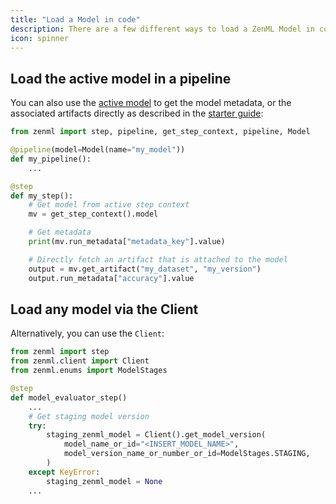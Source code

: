 ```yaml
---
title: "Load a Model in code"
description: There are a few different ways to load a ZenML Model in code
icon: spinner
---
```


## Load the active model in a pipeline

You can also use the [active model](/develop/user-guide/guides/starter-guide/track-ml-models) to get the model metadata, or the associated artifacts directly as described in the [starter guide](/develop/user-guide/guides/starter-guide/track-ml-models):


```py
from zenml import step, pipeline, get_step_context, pipeline, Model

@pipeline(model=Model(name="my_model"))
def my_pipeline():
    ...

@step
def my_step():
    # Get model from active step context
    mv = get_step_context().model

    # Get metadata
    print(mv.run_metadata["metadata_key"].value)

    # Directly fetch an artifact that is attached to the model
    output = mv.get_artifact("my_dataset", "my_version")
    output.run_metadata["accuracy"].value
```

## Load any model via the Client

Alternatively, you can use the `Client`:

```py
from zenml import step
from zenml.client import Client
from zenml.enums import ModelStages

@step
def model_evaluator_step()
    ...
    # Get staging model version
    try:
        staging_zenml_model = Client().get_model_version(
            model_name_or_id="<INSERT_MODEL_NAME>",
            model_version_name_or_number_or_id=ModelStages.STAGING,
        )
    except KeyError:
        staging_zenml_model = None
    ...
```

